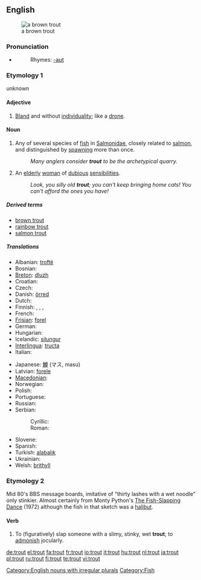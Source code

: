{{wikipedia}}
==English==
[[Image:Bachforelle Zeichnung.jpg|thumb|a brown trout]]

===Pronunciation===
*{{audio|en-us-trout.ogg|Audio (US)}}
*:Rhymes: [[Rhymes:English:-aʊt|-aʊt]]

===Etymology 1===
unknown <!-- or should this be {etystub}? -->

====Adjective====
{{en-adj}}

# {{rfv-sense}} [[bland|Bland]] and without [[individuality]]; like a [[drone]].

====Noun====
{{en-noun|pl=trout|pl2=trouts}}

# Any of several species of [[fish]] in [[Salmonidae]], closely related to [[salmon]], and distinguished by [[spawn]]ing more than once.
#:''Many anglers consider '''trout''' to be the archetypical quarry.''
# {{context|UK|pejoratives}} An [[elderly]] [[woman]] of [[dubious]] [[sensibilities]].
#:''Look, you silly old '''trout'''; you can't keep bringing home cats!  You can't afford the ones you have!''

=====Derived terms=====
*[[brown trout]]
*[[rainbow trout]]
*[[salmon trout]]

=====Translations=====
{{trans-top|fish}}
* Albanian: [[troftë]] {{f}}
* Bosnian: {{t|bs|pastrmka|f}}
* [[Breton]]: [[dluzh]] {{m}}
* Croatian: {{t|hr|pasrtva|f}}
* Czech: {{t+|cs|pstruh|m}}
* Danish: [[örred]] {{g|Danish}}
* Dutch: {{t+|nl|forel|m}}
* Finnish: {{t+|fi|taimen}}, {{t+|fi|kirjolohi}}, {{t+|fi|nieriä}}, {{t+|fi|rautu}}
* French: {{t+|fr|truite|f}}
* [[Frisian]]: [[forel]] {{g|Frisian}}
* German: {{t+|de|Forelle|f}}
* Hungarian: {{t+|hu|pisztráng}}
* Icelandic: [[silungur]] {{m}}
* [[Interlingua]]: [[tructa]]
* Italian: {{t+|it|trota|f}}
{{trans-mid}}
* Japanese: [[鱒]] (マス, masu)
* Latvian: [[forele]] {{f}}
* [[Macedonian]]: {{t|mk|пастрмка|f}}
* Norwegian: {{t-|no|ørret|m}}
* Polish: {{t-|pl|pstrąg|m}}
* Portuguese: {{t+|pt|truta|f}}
* Russian: {{t|ru|sc=Cyrl|форель|tr=forél’|f}}
* Serbian:
*: Cyrillic: {{t|sr|пастрмка|f}}
*: Roman: {{t|sr|pastrmka|f}}
* Slovene: {{t+|sl|postrv|f}}
* Spanish: {{t+|es|trucha|f}}
* Turkish: [[ala]][[balık]]
* Ukrainian: {{t|uk|форель|sc=Cyrl|tr=forel’}}
* Welsh: [[brithyll]]
{{trans-bottom}}

===Etymology 2===
Mid 80's BBS message boards, imitative of "thirty lashes with a wet noodle" only stinkier. Almost certainly from Monty Python's [[w:The Fish-Slapping Dance|The Fish-Slapping Dance]] (1972) although the fish in that sketch was a [[halibut]].

====Verb====
{{en-verb|trouts|trouting|trouted}}

# {{internet|_|chat}} To (figuratively) slap someone with a slimy, stinky, wet '''trout'''; to [[admonish]] jocularly.

[[Category:English nouns with irregular plurals]]
[[Category:Fish]]

[[de:trout]]
[[el:trout]]
[[fa:trout]]
[[fr:trout]]
[[io:trout]]
[[it:trout]]
[[hu:trout]]
[[nl:trout]]
[[ja:trout]]
[[pl:trout]]
[[ru:trout]]
[[fi:trout]]
[[te:trout]]
[[vi:trout]]